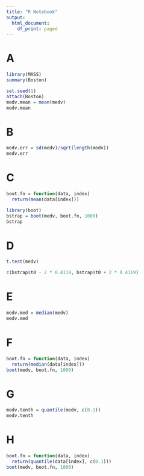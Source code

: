 ```yaml
---
title: "R Notebook"
output:
  html_document:
    df_print: paged
---
```


# A
```r
library(MASS)
summary(Boston)
```

```r
set.seed(1)
attach(Boston)
medv.mean = mean(medv)
medv.mean
```



# B
```r
medv.err = sd(medv)/sqrt(length(medv))
medv.err
```


# C
```r
boot.fn = function(data, index)
  return(mean(data[index]))

library(boot)
bstrap = boot(medv, boot.fn, 1000)
bstrap
```



# D
```r
t.test(medv)
```


```r
c(bstrap$t0 - 2 * 0.4119, bstrap$t0 + 2 * 0.4119)
```



# E

```r
medv.med = median(medv)
medv.med
```


# F
```r
boot.fn = function(data, index) 
  return(median(data[index]))
boot(medv, boot.fn, 1000)
```


# G
```r
medv.tenth = quantile(medv, c(0.1))
medv.tenth
```

# H

```r
boot.fn = function(data, index) 
  return(quantile(data[index], c(0.1)))
boot(medv, boot.fn, 1000)
```







